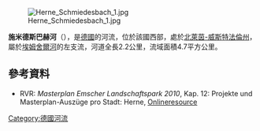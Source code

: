 {{Onesource|time=2020-08-13T04:44:34+00:00}}
{{Coord|51|33|6.53|N|7|10|30.27|E|display=title}}

[[Image:Herne_Schmiedesbach_1.jpg|right]]

'''施米德斯巴赫河'''（{{lang-de|Schmiedesbach}}），是[[德國|德國]]的河流，位於該國西部，處於[[北萊茵-威斯特法倫州|北萊茵-威斯特法倫州]]，屬於[[埃姆舍爾河|埃姆舍爾河]]的左支流，河道全長2.2公里，流域面積4.7平方公里。

==參考資料==
* RVR: ''Masterplan Emscher Landschaftspark 2010'', Kap. 12: Projekte und Masterplan-Auszüge pro Stadt: Herne, [http://www.rvr-online.de/landschaft/Emscher_Landschaftspark/masterplan_emscher_landschaftpark.php Onlineresource]

{{Germany-geo-stub}}
[[Category:德國河流|Category:德國河流]]